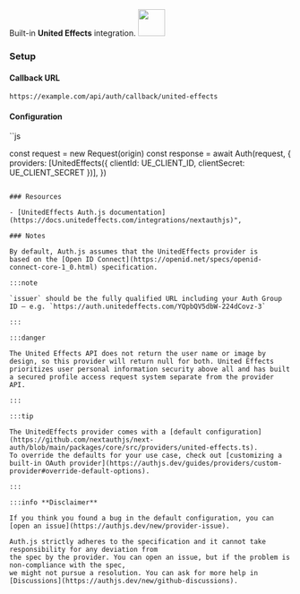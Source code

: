 <div
  style={{
    backgroundColor: "#000",
    display: "flex",
    justifyContent: "space-between",
    color: "#fff",
    padding: 16,
  }}
>
  <span>
    Built-in <b>United Effects</b> integration.
  </span>
  <a href="https://www.unitedeffects.com/">
    <img
      style={{ display: "block" }}
      src="/img/providers/united-effects.svg"
      height="48"
    />
  </a>
</div>

### Setup

#### Callback URL

```
https://example.com/api/auth/callback/united-effects
```

#### Configuration

``js

const request = new Request(origin)
const response = await Auth(request, {
providers: [UnitedEffects({ clientId: UE_CLIENT_ID, clientSecret: UE_CLIENT_SECRET })],
})

```

### Resources

- [UnitedEffects Auth.js documentation](https://docs.unitedeffects.com/integrations/nextauthjs)",

### Notes

By default, Auth.js assumes that the UnitedEffects provider is
based on the [Open ID Connect](https://openid.net/specs/openid-connect-core-1_0.html) specification.

:::note

`issuer` should be the fully qualified URL including your Auth Group ID – e.g. `https://auth.unitedeffects.com/YQpbQV5dbW-224dCovz-3`

:::

:::danger

The United Effects API does not return the user name or image by design, so this provider will return null for both. United Effects prioritizes user personal information security above all and has built a secured profile access request system separate from the provider API.

:::

:::tip

The UnitedEffects provider comes with a [default configuration](https://github.com/nextauthjs/next-auth/blob/main/packages/core/src/providers/united-effects.ts).
To override the defaults for your use case, check out [customizing a built-in OAuth provider](https://authjs.dev/guides/providers/custom-provider#override-default-options).

:::

:::info **Disclaimer**

If you think you found a bug in the default configuration, you can [open an issue](https://authjs.dev/new/provider-issue).

Auth.js strictly adheres to the specification and it cannot take responsibility for any deviation from
the spec by the provider. You can open an issue, but if the problem is non-compliance with the spec,
we might not pursue a resolution. You can ask for more help in [Discussions](https://authjs.dev/new/github-discussions).

```
